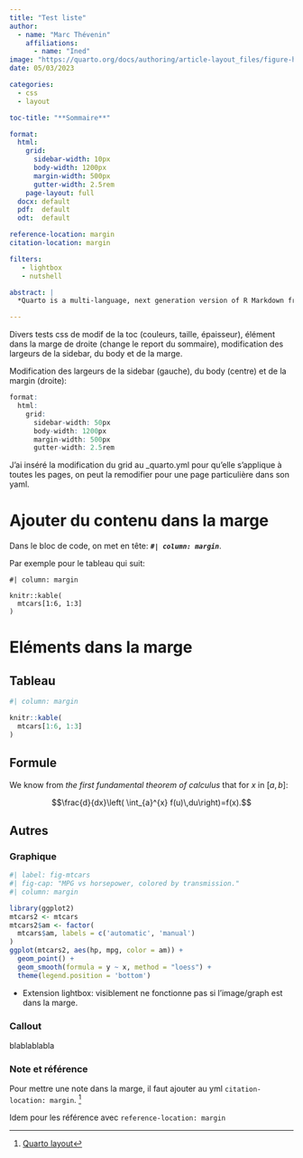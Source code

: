 ```yaml
---
title: "Test liste"
author: 
  - name: "Marc Thévenin"
    affiliations:
      - name: "Ined"
image: "https://quarto.org/docs/authoring/article-layout_files/figure-html/fig-cap-margin-1.png"
date: 05/03/2023

categories:
  - css
  - layout

toc-title: "**Sommaire**"

format:
  html: 
    grid:
      sidebar-width: 10px
      body-width: 1200px
      margin-width: 500px
      gutter-width: 2.5rem       
    page-layout: full
  docx: default
  pdf:  default
  odt:  default

reference-location: margin
citation-location: margin

filters:
   - lightbox
   - nutshell

abstract: |
  *Quarto is a multi-language, next generation version of R Markdown from Posit, with many new new features and capabilities. Like R Markdown, Quarto uses Knitr to execute R code, and is therefore able to render most existing Rmd files without modification*.

---
```



Divers tests css de modif de la toc (couleurs, taille, épaisseur), élément  dans la marge de droite (change le report du sommaire), modification des largeurs de la sidebar, du body et de la marge. 


Modification des largeurs de la sidebar (gauche), du body (centre) et de la margin (droite):

```r
format:
  html: 
    grid:
      sidebar-width: 50px
      body-width: 1200px
      margin-width: 500px
      gutter-width: 2.5rem
```

J'ai inséré la modification du grid au _quarto.yml pour qu'elle s'applique à toutes les pages, on peut la remodifier pour une page particulière dans son yaml.

# Ajouter du contenu dans la marge

Dans le bloc de code, on met en tête: ***`#| column: margin`***.  

Par exemple pour le tableau qui suit: 

```{}
#| column: margin

knitr::kable(
  mtcars[1:6, 1:3]
)
```



# Eléments dans la marge

## Tableau

```r
#| column: margin

knitr::kable(
  mtcars[1:6, 1:3]
)
```


## Formule

::: {.column-margin}
We know from *the first fundamental theorem of calculus* that for $x$ in $[a, b]$:

$$\frac{d}{dx}\left( \int_{a}^{x} f(u)\,du\right)=f(x).$$
:::


## Autres


### **Graphique**

```r
#| label: fig-mtcars
#| fig-cap: "MPG vs horsepower, colored by transmission."
#| column: margin

library(ggplot2)
mtcars2 <- mtcars
mtcars2$am <- factor(
  mtcars$am, labels = c('automatic', 'manual')
)
ggplot(mtcars2, aes(hp, mpg, color = am)) +
  geom_point() +
  geom_smooth(formula = y ~ x, method = "loess") +
  theme(legend.position = 'bottom')
```

* Extension lightbox: visiblement ne fonctionne pas si l'image/graph est dans la marge.




### Callout 

::: {.column-margin}

::: callout-warning
blablablabla 
:::

:::



### Note et référence 

Pour mettre une note dans la marge, il faut ajouter au yml `citation-location: margin`. [^1]


[^1]: [Quarto layout](https://quarto.org/docs/output-formats/page-layout.html)


Idem pour les référence avec `reference-location: margin`














